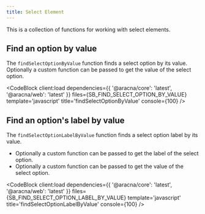 ```yaml
---
title: Select Element
---
```



This is a collection of functions for working with select elements.

## Find an option by value

The `findSelectOptionByValue` function finds a select option by its value.
Optionally a custom function can be passed to get the value of the select option.

<CodeBlock
  client:load
  dependencies={{ '@aracna/core': 'latest', '@aracna/web': 'latest' }}
  files={SB_FIND_SELECT_OPTION_BY_VALUE}
  template='javascript'
  title='findSelectOptionByValue'
  console={100}
/>

## Find an option's label by value

The `findSelectOptionLabelByValue` function finds a select option label by its value.

- Optionally a custom function can be passed to get the label of the select option.
- Optionally a custom function can be passed to get the value of the select option.

<CodeBlock
  client:load
  dependencies={{ '@aracna/core': 'latest', '@aracna/web': 'latest' }}
  files={SB_FIND_SELECT_OPTION_LABEL_BY_VALUE}
  template='javascript'
  title='findSelectOptionLabelByValue'
  console={100}
/>
